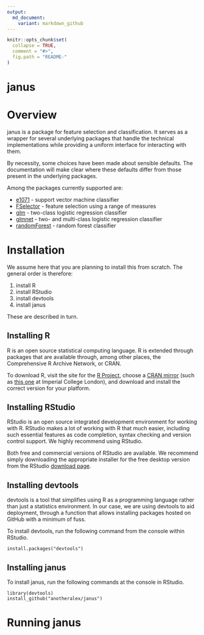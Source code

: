 ```yaml
---
output:
  md_document:
    variant: markdown_github
---
```


<!-- README.md is generated from README.Rmd. Please edit that file -->

```r
knitr::opts_chunk$set(
  collapse = TRUE,
  comment = "#>",
  fig.path = "README-"
)
```

# janus

# Overview

janus is a package for feature selection and classification. It serves as a wrapper for several underlying packages that handle the technical implementations while providing a uniform interface for interacting with them.

By necessity, some choices have been made about sensible defaults. The documentation will make clear where these defaults differ from those present in the underlying packages.

Among the packages currently supported are:

* [e1071](https://cran.r-project.org/web/packages/e1071/index.html) - support vector machine classifier
* [FSelector](https://cran.r-project.org/web/packages/FSelector/index.html) - feature selection using a range of measures
* [glm]() - two-class logistic regression classifier
* [glmnet](https://cran.r-project.org/web/packages/glmnet/index.html) - two- and multi-class logistic regression classifier
* [randomForest](https://cran.r-project.org/web/packages/randomForest/index.html) - random forest classifier

# Installation

We assume here that you are planning to install this from scratch. The general order is therefore:

1. install R
2. install RStudio
3. install devtools
4. install janus

These are described in turn.

## Installing R

R is an open source statistical computing language. R is extended through packages that are available through, among other places, the Comprehensive R Archive Network, or CRAN.

To download R, visit the site for the [R Project](https://www.r-project.org/), choose a [CRAN mirror](https://cran.r-project.org/mirrors.html) (such as [this one](http://cran.ma.imperial.ac.uk/) at Imperial College London), and download and install the correct version for your platform.

## Installing RStudio

RStudio is an open source integrated development environment for working with R. RStudio makes a lot of working with R that much easier, including such essential features as code completion, syntax checking and version control support. We highly recommend using RStudio.

Both free and commercial versions of RStudio are available. We recommend simply downloading the appropriate installer for the free desktop version from the RStudio [download page](https://www.rstudio.com/products/rstudio/download/).

## Installing devtools

devtools is a tool that simplifies using R as a programming language rather than just a statistics environment. In our case, we are using devtools to aid deployment, through a function that allows installing packages hosted on GitHub with a minimum of fuss.

To install devtools, run the following command from the console within RStudio.
```
install.packages("devtools")
```

## Installing janus

To install janus, run the following commands at the console in RStudio.
```
library(devtools)
install_github("anotheralex/janus")
```

# Running janus
